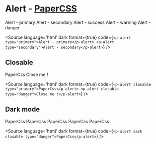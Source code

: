 
<Meta components={PAlert} title="Components/Alert/Overview" />

# Alert - [PaperCSS](https://www.getpapercss.com/docs/components/alerts/)

<p-alert type="primary">Alert - primary</p-alert>
<p-alert type="secondary">Alert - secondary</p-alert>
<p-alert type="success">Alert - success</p-alert>
<p-alert type="warning">Alert - warning</p-alert>
<p-alert type="danger">Alert - danger</p-alert>

<Source language='html' dark format={true} code={`
    <p-alert type="primary">Alert - primary</p-alert>
    <p-alert type="secondary">Alert - secondary</p-alert>
`} />

## Closable

<p-alert closable type="primary">PaperCss</p-alert>
<p-alert closable type="danger">Close me !</p-alert>

<Source language='html' dark format={true} code={`
    <p-alert closable type="primary">PaperCss</p-alert>
    <p-alert closable type="danger">Close me !</p-alert>
`} />

## Dark mode

<div style={{padding: '10px', boxSizing: "border-box", width: "100%", background: "#41403e"}}>
    <p-alert dark type="primary">PaperCss</p-alert>
    <p-alert dark type="secondary">PaperCss</p-alert>
    <p-alert dark type="success">PaperCss</p-alert>
    <p-alert dark closable type="warning">PaperCss</p-alert>
    <p-alert dark closable type="danger">PaperCss</p-alert>
</div>

<Source language='html' dark format={true} code={`
    <p-alert dark closable type="danger">PaperCss</p-alert>
`} />